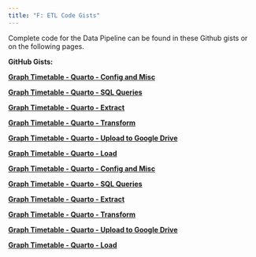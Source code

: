 ```yaml
---
title: "F: ETL Code Gists"
---
```


Complete code for the Data Pipeline can be found in these Github gists or on the following pages.

**GitHub Gists:**

[**Graph Timetable - Quarto - Config and Misc**](https://gist.github.com/zoonalink/818cae9f20db1f1417725a1f297ff061)

[**Graph Timetable - Quarto - SQL Queries**](https://gist.github.com/zoonalink/4ba9fa5bf75ac21c1537d8176ee5c700)

[**Graph Timetable - Quarto - Extract**](https://gist.github.com/zoonalink/d3bafb3100a162c50694be699bfc8e3f)

[**Graph Timetable - Quarto - Transform**](https://gist.github.com/zoonalink/125673550192ff7515628b7d00879114)

[**Graph Timetable - Quarto - Upload to Google Drive**](https://gist.github.com/zoonalink/450bff1a92d2efcde58ab4b9edc3e7ae)

[**Graph Timetable - Quarto - Load**](https://gist.github.com/zoonalink/ce5e1f3e578a5eeed05144f3676af409)

[**Graph Timetable - Quarto - Config and Misc**](https://gist.github.com/zoonalink/818cae9f20db1f1417725a1f297ff061)

[**Graph Timetable - Quarto - SQL Queries**](https://gist.github.com/zoonalink/4ba9fa5bf75ac21c1537d8176ee5c700)

[**Graph Timetable - Quarto - Extract**](https://gist.github.com/zoonalink/d3bafb3100a162c50694be699bfc8e3f)

[**Graph Timetable - Quarto - Transform**](https://gist.github.com/zoonalink/125673550192ff7515628b7d00879114)

[**Graph Timetable - Quarto - Upload to Google Drive**](https://gist.github.com/zoonalink/450bff1a92d2efcde58ab4b9edc3e7ae)

[**Graph Timetable - Quarto - Load**](https://gist.github.com/zoonalink/ce5e1f3e578a5eeed05144f3676af409)